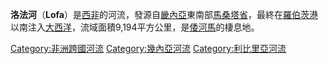 {{Infobox River 
 | river_name = 洛法河
 | image_name = 
 | image_size =
 | caption = 
 | origin = {{flag|Guinea}}[[馬桑塔省|馬桑塔省]]
 | mouth = [[羅伯茨港|羅伯茨港]]以南
 | basin_countries = {{flag|Guinea}}<br>{{flag|Liberia}}
 | length_km = 
 | elevation_m = 
 | mouth_elevation_m = 
 | discharge_m3/s = 
 | watershed_km2 = 
}}

'''洛法河'''（'''Lofa'''）是[[西非|西非]]的河流，發源自[[畿內亞|畿內亞]]東南部[[馬桑塔省|馬桑塔省]]，最終在[[羅伯茨港|羅伯茨港]]以南注入[[大西洋|大西洋]]，流域面積9,194平方公里，是[[倭河馬|倭河馬]]的棲息地。

{{DEFAULTSORT:Lofa}}
[[Category:非洲跨國河流|Category:非洲跨國河流]]
[[Category:幾內亞河流|Category:幾內亞河流]]
[[Category:利比里亞河流|Category:利比里亞河流]]

{{Guinea-stub}}
{{Liberia-stub}}